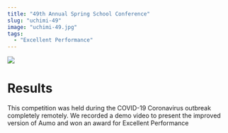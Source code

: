 ```yaml
---
title: "49th Annual Spring School Conference"
slug: "uchimi-49"
image: "uchimi-49.jpg"
tags:
  - "Excellent Performance"
---
```


![](/uchimi-49.jpg)

# Results

This competition was held during the COVID-19 Coronavirus outbreak completely remotely.
We recorded a demo video to present the improved version of Aumo and won an award for Excellent Performance

